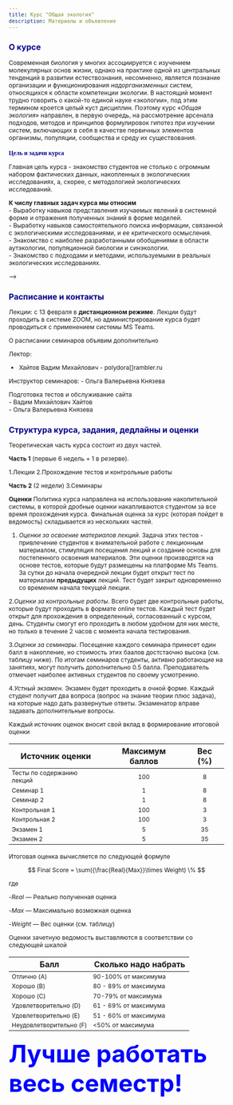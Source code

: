 ```yaml
---
title: Курс "Общая экология"
description: Материалы и объявления 
---
```


<style type="text/css">

body{ /* Normal  */
      font-size: 12px;
  }
td {  /* Table  */
  font-size: 12px;
}
h1.title {
  font-size: 18px;
  color: DarkBlue;
}
h1 { /* Header 1 */
  font-size: 16px;
  color: DarkBlue;
}
h2 { /* Header 2 */
    font-size: 16px;
  color: DarkBlue;
}
h3 { /* Header 3 */
  font-size: 12px;
  font-family: "Times New Roman", Times, serif;
  color: DarkBlue;
}
code.r{ /* Code block */
    font-size: 12px;
}
pre { /* Code block - determines code spacing between lines */
    font-size: 12px;
}
</style>


 
## О курсе
Современная биология у многих ассоциируется с изучением молекулярных основ жизни, однако на практике одной из центральных тенденций в развитии естествознания, несомненно, является познание организации и функционирования *надорганизменных* систем, относящихся к области компетенции экологии. В настоящий момент трудно говорить о какой-то единой науке «экологии», под этим термином кроется целый куст дисциплин. Поэтому курс «*Общая экология*» направлен, в первую очередь, на рассмотрение арсенала подходов, методов и принципов формулировок гипотез при изучении систем, включающих в себя в качестве первичных элементов организмы, популяции, сообщества и среду их существования.

### Цель и задачи курса
Главная цель курса - знакомство студентов не столько с огромным набором фактических данных, накопленных в экологических исследованиях, а, скорее, с методологией экологических исследований. 

**К числу главных задач курса мы относим**    
- Выработку навыков представления изучаемых явлений в системной форме и отражения полученных знаний в форме моделей.     
- Выработку навыков самостоятельного поиска информации, связанной с экологическими исследованиями, и ее критического осмысления.    
- Знакомство с наиболее разработанными обобщениями в области аутэкологии, популяционной биологии и синэкологии.    
- Знакомство с подходами и методами, используемыми в реальных экологических исследованиях.   


<!-- <!-- Версия для биологов --> 

<!-- ## Расписание и контакты -->

<!-- Лекции: с 4 сентября по две пары в **дистанционном режиме**. Лекции будут проходить в системе MS Teams  и ZOOM, администрирование курса будет проводиться с применением системы MS Teams. -->

<!-- О расписании семинаров объявим дополнительно -->

<!-- Лекторы: -->

<!-- - Хайтов Вадим Михайлович - polydora[]rambler.ru -->
<!-- - Тиходеева Марина Юрьевна - marinaur[]list.ru -->

<!-- Инструкторы семинаров: -->

<!-- - Мирин Денис Моисеевич (каф. Геоботаники) -->
<!-- - Мельницкий Станислав Игоревич (каф. Энтомологии) -->
<!-- - Чернова Елена Николаевна (каф. Прикладной экологии) -->
<!-- - Крапивин Владимир Александрович (каф. Зоологии беспозвоночных) -->
<!-- - Копцева Елена Михайловна (каф. Геоботаники) -->
<!-- <!-- - Кучеров Дмитрий Александрович (каф. Энтомологии) --> -->
<!-- - Гончар Анна Георгиевна (каф. Зоологии беспозвоночных) -->
<!-- - Иванов Михаил Валерьевич (Каф. Гидробиологии и ихтиологии) -->
<!-- - Ольга Валерьевна Князева (каф. Зоологии беспозвоночных) -->


<!-- Подготовка тестов и обслуживание сайта -->
<!-- - Вадим Михайлович Хайтов -->
<!-- - Ольга Валерьевна Князева -->

<!-- ## Структура курса, задания, дедлайны и оценки -->

<!-- Курс состоит из трех частей, реализуемых в два этапа. -->

<!-- **Этап 1** (первые 6 недель + 1 в резерве). -->

<!-- 1.Лекции -->
<!-- 2.Самостоятельная работа -->

<!-- **Этап 2** (7 недель) -->
<!-- 3.Семинары -->



<!-- **Оценки** -->
<!-- Политика курса направлена на использование накопительной системы, в которой  дробные оценки накапливаются студентом за все время прохождения курса. Финальная оценка за курс (которая пойдет в ведомость) складывается из нескольких частей. -->


<!-- 1. *Оценки за тесты, оценивающие освоение материалов лекций*. Задача этих тестов - привлечение студентов к внимательной работе с лекционным материалом, стимуляция посещения лекций и создание основы для постепенного освоения материалов. Эти оценки производятся на основе тестов, которые будут размещены на платформе Ms Teams. За сутки до начала очередной лекции будет открыт тест по материалам **предыдущих** лекций. Тест будет закрыт одновременно со временем начала текущей лекции. -->


<!-- 2. *Оценки за самостоятельную работу*. Эти оценки будут выставлены за задания, связанные с самостоятельным изучением литературных источников. Всего будет предложено изучить три темы, каждая из которых будет завершаться тестом, состоящим из задач, решение которых требует знания осовенной литературы. -->

<!-- 3.*Оценки за контрольные работы*. Всего будет две контрольные работы, которые будут проходить в формате online тестов, размещенных на платформе MS Teams. Каждый тест будет открыт для прохождения в определенный, согласованный с курсом, день. Студенты смогут его проходить в любом удобном для них месте, но только в течение 2 часов с момента начала тестирования. -->

<!-- 4.*Оценки за семинары*. Посещение каждого семинара принесет один балл в накопление, но стоимость этих баалов достстаочно высока (см. таблицу ниже). По итогам семинаров студенты, активно работающие на занятиях, могут получить дополнительнo 0.5 балла. Преподаватель отмечает наиболее активных студентов по своему усмотрению. -->

<!-- 4.*Устный экзамен*. Экзамен будет проходить в очной или дистантной форме. Каждый студент получит два вопроса (вопрос на знание теории плюс задача), на которые надо дать развернутые ответы. Экзаменатор вправе задавать дополнительные вопросы. -->



<!-- Каждый источник оценок вносит свой вклад в формирование итоговой оценки -->




<!-- | Источник оценки          	| Максимум баллов 	| Вес (%) 	| -->
<!-- |--------------------------	|:--------------:	|:-------:	| -->
<!-- | Тесты по содержанию лекций|       100      	|    3    	| -->
<!-- | Самостоятельная работа 1 	|       100      	|    1.5    	| -->
<!-- | Самостоятельная работа 2 	|       100      	|    1.5    	| -->
<!-- | Семинар 1                 	|        1       	|    3    	| -->
<!-- | Семинар 2                 	|        1       	|    3    	| -->
<!-- | Семинар 3                 	|        1       	|    3    	| -->
<!-- | Семинар 4                 	|        1       	|    3    	| -->
<!-- | Семинар 5                 	|        1       	|    3    	| -->
<!-- | Семинар 6                 	|        1       	|    3    	| -->
<!-- | Семинар 7                 	|        1       	|    3    	| -->
<!-- | Контрольная 1            	|       100      	|    1.5   	| -->
<!-- | Контрольная 2            	|       100      	|    1.5   	| -->
<!-- | Экзамен 1                	|        5       	|    35   	| -->
<!-- | Экзамен 2                	|        5       	|    35   	| -->


<!-- Итоговая оценка вычисляется по следующей формуле -->

<!-- $$ -->
<!-- Final Score = \sum({\frac{Real}{Max}}\times Weight) \% -->
<!-- $$ -->

<!-- где -->

<!-- -$Real$ --- Реально полученная оценка -->

<!-- -$Max$ --- Максимально возможная оценка -->

<!-- -$Weight$ --- Вес оценки (см. таблицу) -->


<!-- Оценки в зачетную ведомость выставляются в соответствии со следующей шкалой -->

<!-- | Балл                	| Сколько надо набрать   	| -->
<!-- |---------------------	|------------------------	| -->
<!-- | Отлично (A)             	| 90-100% от максимума 	| -->
<!-- | Хорошо (B)              	| 80 - 89% от  максимума	| -->
<!-- | Хорошо (C)   	| 70-79% от максимума 	| -->
<!-- | Удовлетворительно (D)	| 61 - 69% от максимума 	| -->
<!-- | Удовлетворительно (E)	| 51 - 60% от максимума 	| -->
<!-- | Неудовлетворительно (F)	| <50% от максимума 	| -->


<!-- <font color='blue'> -->
<!-- <font size=18px> -->


<!-- **Лучше работать весь семестр!** -->
<!-- </font> -->





<!-- Версия для биотехнологов -->

## Расписание и контакты

Лекции: с 13 февраля в **дистанционном режиме**. Лекции будут проходить в системе ZOOM, но администрирование курса будет проводиться с применением системы MS Teams.

О расписании семинаров объявим дополнительно

Лектор:

- Хайтов Вадим Михайлович - polydora[]rambler.ru

Инструктор семинаров:
- Ольга Валерьевна Князева    




Подготовка тестов и обслуживание сайта   
- Вадим Михайлович Хайтов   
- Ольга Валерьевна Князева    





## Структура курса, задания, дедлайны и оценки

Теоретическая часть курса состоит из двух частей.

**Часть 1** (первые 6 недель + 1 в резерве).

1.Лекции
2.Прохождение тестов и контрольные работы

**Часть  2** (2 недели)
3.Семинары



**Оценки**
Политика курса направлена на использование накопительной системы, в которой  дробные оценки накапливаются студентом за все время прохождения курса. Финальная оценка за курс (которая пойдет в ведомость) складывается из нескольких частей.


1. *Оценки за освоение материалов лекций*. Задача этих тестов - привлечение студентов к внимательной работе с лекционным материалом, стимуляция посещения лекций и создание основы для постепенного освоения материалов. Эти оценки производятся на основе тестов, которые будут размещены на платформе Ms Teams. За сутки до начала очередной лекции будет открыт тест по материалам **предыдущих** лекций. Тест будет закрыт одновременно со временем начала текущей лекции.


2.*Оценки за контрольные работы*. Всего будет две контрольные работы, которые будут проходить в формате online тестов. Каждый тест будет открыт для прохождения в определенный, согласованный с курсом, день. Студенты смогут его проходить в любом удобном для них месте, но только в течение 2 часов с момента начала тестирования.

3.*Оценки за семинары*. Посещение каждого семинара принесет один балл в накопление, но стоимость этих баалов достстаочно высока (см. таблицу ниже). По итогам семинаров студенты, активно работающие на занятиях, могут получить дополнительнo 0.5 балла. Преподаватель отмечает наиболее активных студентов по своему усмотрению.

4.*Устный экзамен*. Экзамен будет проходить в очной форме. Каждый студент получит два вопроса (вопрос на знание теории плюс задача), на которые надо дать развернутые ответы. Экзаменатор вправе задавать дополнительные вопросы.



Каждый источник оценок вносит свой вклад в формирование итоговой оценки


| Источник оценки          	| Максимум баллов 	| Вес (%) 	|
|--------------------------	|:--------------:	|:-------:	|
| Тесты по содержанию лекций|       100      	|    8    	|
| Семинар 1                 	|        1       	|    8   	|
| Семинар 2                 	|        1       	|    8    	|
| Контрольная 1            	|       100      	|    3   	|
| Контрольная 2            	|       100      	|    3   	|
| Экзамен 1                	|        5       	|    35   	|
| Экзамен 2                	|        5       	|    35   	|


Итоговая оценка вычисляется по следующей формуле

$$
Final Score = \sum({\frac{Real}{Max}}\times Weight) \%
$$

где

-$Real$ --- Реально полученная оценка

-$Max$ --- Максимально возможная оценка

-$Weight$ --- Вес оценки (см. таблицу)


Оценки зачетную ведомость выставляются в соответствии со следующей шкалой

| Балл                	| Сколько надо набрать   	|
|---------------------	|------------------------	|
| Отлично (A)             	| 90-100% от максимума 	|
| Хорошо (B)              	| 80 - 89% от  максимума	|
| Хорошо (C)   	| 70-79% от максимума 	|
| Удовлетворительно (D)	| 61 - 69% от максимума 	|
| Удовлетворительно (E)	| 51 - 60% от максимума 	|
| Неудовлетворительно (F)	| <50% от максимума 	|





<font color='blue'>
<font size=14px>


**Лучше работать весь семестр!**
</font>



